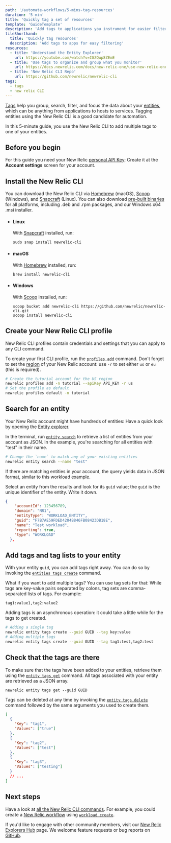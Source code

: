 ```yaml
---
path: '/automate-workflows/5-mins-tag-resources'
duration: '5 min'
title: 'Quickly tag a set of resources'
template: 'GuideTemplate'
description: 'Add tags to applications you instrument for easier filtering and organization.'
tileShorthand:
  title: 'Quickly tag resources'
  description: 'Add tags to apps for easy filtering'
resources:
  - title: 'Understand the Entity Explorer'
    url: https://youtube.com/watch?v=IGZQup8ZEmE
  - title: 'Use tags to organize and group what you monitor'
    url: https://docs.newrelic.com/docs/new-relic-one/use-new-relic-one/core-concepts/tagging-use-tags-organize-group-what-you-monitor
  - title: 'New Relic CLI Repo'
    url: https://github.com/newrelic/newrelic-cli
tags:
  - tags
  - new relic CLI
---
```


<Intro>

[Tags](https://docs.newrelic.com/docs/new-relic-one/use-new-relic-one/core-concepts/tagging-use-tags-organize-group-what-you-monitor) help you group, search, filter, and focus the data about your [entities](https://docs.newrelic.com/docs/new-relic-one/use-new-relic-one/core-concepts/what-entity-new-relic), which can be anything from applications to hosts to services. Tagging entities using the New Relic CLI is a good candidate for automation.

In this 5-minute guide, you use the New Relic CLI to add multiple tags to one of your entities.

</Intro>

## Before you begin

For this guide you need your New Relic [personal API Key](https://docs.newrelic.com/docs/apis/get-started/intro-apis/types-new-relic-api-keys#personal-api-key): Create it at the **Account settings** screen for your account.

<Steps>
<Step>

## Install the New Relic CLI

You can download the New Relic CLI via [Homebrew](https://brew.sh/) (macOS), [Scoop](https://scoop.sh/) (Windows), and [Snapcraft](https://snapcraft.io/) (Linux). You can also download [pre-built binaries](https://github.com/newrelic/newrelic-cli/releases) for all platforms, including .deb and .rpm packages, and our Windows x64 .msi installer.

- #### Linux

  With [Snapcraft](https://snapcraft.io/) installed, run:

  `sudo snap install newrelic-cli`

- #### macOS

  With [Homebrew](https://brew.sh/) installed, run:

  `brew install newrelic-cli`

- #### Windows

  With [Scoop](https://scoop.sh/) installed, run:

  `scoop bucket add newrelic-cli https://github.com/newrelic/newrelic-cli.git`<br />
  `scoop install newrelic-cli`

</Step><Step>

## Create your New Relic CLI profile

New Relic CLI profiles contain credentials and settings that you can apply to any CLI command.

To create your first CLI profile, run the [`profiles add`](https://github.com/newrelic/newrelic-cli/blob/master/docs/cli/newrelic_profile_add.md) command. Don't forget to set the [region](https://docs.newrelic.com/docs/using-new-relic/welcome-new-relic/get-started/our-eu-us-region-data-centers) of your New Relic account: use `-r` to set either `us` or `eu` (this is required).

```bash lineNumbers=false
# Create the tutorial account for the US region
newrelic profiles add -n tutorial --apiKey API_KEY -r us
# Set the profile as default
newrelic profiles default -n tutorial
```

</Step><Step>

## Search for an entity

Your New Relic account might have hundreds of entities: Have a quick look by opening the [Entity explorer](https://docs.newrelic.com/docs/new-relic-one/use-new-relic-one/ui-data/new-relic-one-entity-explorer-view-performance-across-apps-services-hosts).

In the terminal, run [`entity search`](https://github.com/newrelic/newrelic-cli/blob/master/docs/cli/newrelic_entity_search.md) to retrieve a list of entities from your account as JSON. In the example, you're searching for all entities with "test" in their name.

```bash lineNumbers=false
# Change the `name` to match any of your existing entities
newrelic entity search --name "test"
```

</Step><Step>

If there are matching entities in your account, the query yields data in JSON format, similar to this workload example.

Select an entity from the results and look for its `guid` value; the `guid` is the unique identifier of the entity. Write it down.

```json lineNumbers=false copy=false
{
    "accountId": 123456789,
    "domain": "NR1",
    "entityType": "WORKLOAD_ENTITY",
    "guid": "F7B7AE59FDED4204B846FB08423DB18E",
    "name": "Test workload",
    "reporting": true,
    "type": "WORKLOAD"
  },
```

</Step><Step>

## Add tags and tag lists to your entity

With your entity `guid`, you can add tags right away. You can do so by invoking the [`entities tags create`](https://github.com/newrelic/newrelic-cli/blob/master/docs/cli/newrelic_entity_tags_create.md) command.

What if you want to add multiple tags? You can use tag sets for that: While tags are key-value pairs separated by colons, tag sets are comma-separated lists of tags. For example:

`tag1:value1,tag2:value2`

<Important>
  Adding tags is an asynchronous operation: it could take a little while for the
  tags to get created.
</Important>

```bash lineNumbers=false
# Adding a single tag
newrelic entity tags create --guid GUID --tag key:value
# Adding multiple tags
newrelic entity tags create --guid GUID --tag tag1:test,tag2:test
```

</Step><Step>

## Check that the tags are there

To make sure that the tags have been added to your entities, retrieve them using the [`entity tags get`](https://github.com/newrelic/newrelic-cli/blob/master/docs/cli/newrelic_entity_tags_get.md) command. All tags associated with your entity are retrieved as a JSON array.

`newrelic entity tags get --guid GUID`

<Callout variant="tip">

Tags can be deleted at any time by invoking the [`entity tags delete`](https://github.com/newrelic/newrelic-cli/blob/master/docs/cli/newrelic_entity_tags_delete.md) command followed by the same arguments you used to create them.

</Callout>

```json lineNumbers=false
[
  {
    "Key": "tag1",
    "Values": ["true"]
  },
  {
    "Key": "tag2",
    "Values": ["test"]
  },
  {
    "Key": "tag3",
    "Values": ["testing"]
  }
  // ...
]
```

</Step></Steps>

## Next steps

Have a look at [all the New Relic CLI commands](https://github.com/newrelic/newrelic-cli/blob/master/docs/cli/newrelic.md). For example, you could create a [New Relic workflow](https://docs.newrelic.com/docs/new-relic-one/use-new-relic-one/core-concepts/new-relic-one-workloads-isolate-resolve-incidents-faster) using [`workload create`](https://github.com/newrelic/newrelic-cli/blob/master/docs/cli/newrelic_workload_create.md).

If you'd like to engage with other community members, visit our [New Relic Explorers Hub](https://discuss.newrelic.com/c/build-on-new-relic/developer-toolkit) page. We welcome feature requests or bug reports on [GitHub](https://github.com/newrelic/newrelic-cli).
